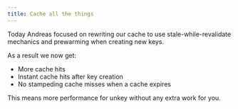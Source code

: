```yaml
---
title: Cache all the things
---
```

Today Andreas focused on rewriting our cache to use stale-while-revalidate mechanics and prewarming when creating new keys.

As a result we now get:

- More cache hits
- Instant cache hits after key creation
- No stampeding cache misses when a cache expires

This means more performance for unkey without any extra work for you.
